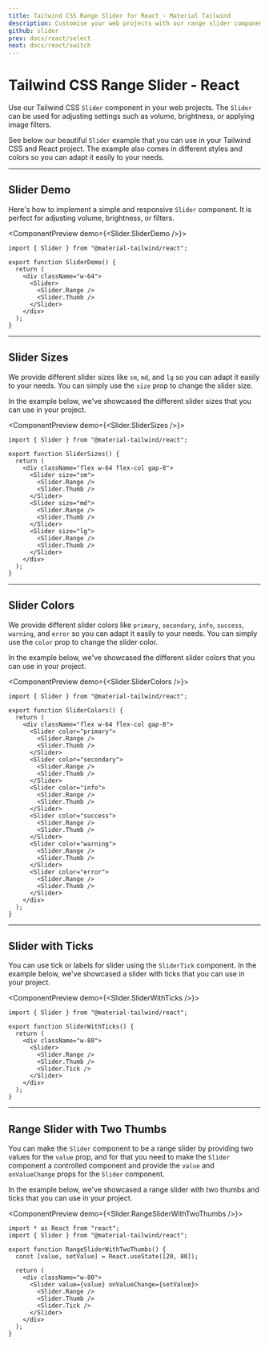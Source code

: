 ```yaml
---
title: Tailwind CSS Range Slider for React - Material Tailwind
description: Customise your web projects with our range slider component for Tailwind CSS and React using Material Design guidelines.
github: slider
prev: docs/react/select
next: docs/react/switch
---
```


# Tailwind CSS Range Slider - React

Use our Tailwind CSS `Slider` component in your web projects. The `Slider` can be used for adjusting settings such as volume, brightness, or applying image filters.

See below our beautiful `Slider` example that you can use in your Tailwind CSS and React project. The example also comes in different styles and colors so you can adapt it easily to your needs.

---

## Slider Demo

Here's how to implement a simple and responsive `Slider` component. It is perfect for adjusting volume, brightness, or filters.

<ComponentPreview demo={<Slider.SliderDemo />}>
```tsx
import { Slider } from "@material-tailwind/react";

export function SliderDemo() {
  return (
    <div className="w-64">
      <Slider>
        <Slider.Range />
        <Slider.Thumb />
      </Slider>
    </div>
  );
}
```
</ComponentPreview>

---

## Slider Sizes

We provide different slider sizes like `sm`, `md`, and `lg` so you can adapt it easily to your needs. You can simply use the `size` prop to change the slider size.

In the example below, we've showcased the different slider sizes that you can use in your project.

<ComponentPreview demo={<Slider.SliderSizes />}>
```tsx
import { Slider } from "@material-tailwind/react";

export function SliderSizes() {
  return (
    <div className="flex w-64 flex-col gap-8">
      <Slider size="sm">
        <Slider.Range />
        <Slider.Thumb />
      </Slider>
      <Slider size="md">
        <Slider.Range />
        <Slider.Thumb />
      </Slider>
      <Slider size="lg">
        <Slider.Range />
        <Slider.Thumb />
      </Slider>
    </div>
  );
}
```
</ComponentPreview>

---

## Slider Colors

We provide different slider colors like `primary`, `secondary`, `info`, `success`, `warning`, and `error` so you can adapt it easily to your needs. You can simply use the `color` prop to change the slider color.

In the example below, we've showcased the different slider colors that you can use in your project.

<ComponentPreview demo={<Slider.SliderColors />}>
```tsx
import { Slider } from "@material-tailwind/react";

export function SliderColors() {
  return (
    <div className="flex w-64 flex-col gap-8">
      <Slider color="primary">
        <Slider.Range />
        <Slider.Thumb />
      </Slider>
      <Slider color="secondary">
        <Slider.Range />
        <Slider.Thumb />
      </Slider>
      <Slider color="info">
        <Slider.Range />
        <Slider.Thumb />
      </Slider>
      <Slider color="success">
        <Slider.Range />
        <Slider.Thumb />
      </Slider>
      <Slider color="warning">
        <Slider.Range />
        <Slider.Thumb />
      </Slider>
      <Slider color="error">
        <Slider.Range />
        <Slider.Thumb />
      </Slider>
    </div>
  );
}
```
</ComponentPreview>

---

## Slider with Ticks

You can use tick or labels for slider using the `SliderTick` component. In the example below, we've showcased a slider with ticks that you can use in your project.


<ComponentPreview demo={<Slider.SliderWithTicks />}>
```tsx
import { Slider } from "@material-tailwind/react";

export function SliderWithTicks() {
  return (
    <div className="w-80">
      <Slider>
        <Slider.Range />
        <Slider.Thumb />
        <Slider.Tick />
      </Slider>
    </div>
  );
}
```
</ComponentPreview>

---

## Range Slider with Two Thumbs

You can make the `Slider` component to be a range slider by providing two values for the `value` prop, and for that you need to make the `Slider` component a controlled component and provide the `value` and `onValueChange` props for the `Slider` component.

In the example below, we've showcased a range slider with two thumbs and ticks that you can use in your project.

<ComponentPreview demo={<Slider.RangeSliderWithTwoThumbs />}>
```tsx
import * as React from "react";
import { Slider } from "@material-tailwind/react";

export function RangeSliderWithTwoThumbs() {
  const [value, setValue] = React.useState([20, 80]);

  return (
    <div className="w-80">
      <Slider value={value} onValueChange={setValue}>
        <Slider.Range />
        <Slider.Thumb />
        <Slider.Tick />
      </Slider>
    </div>
  );
}
```
</ComponentPreview>